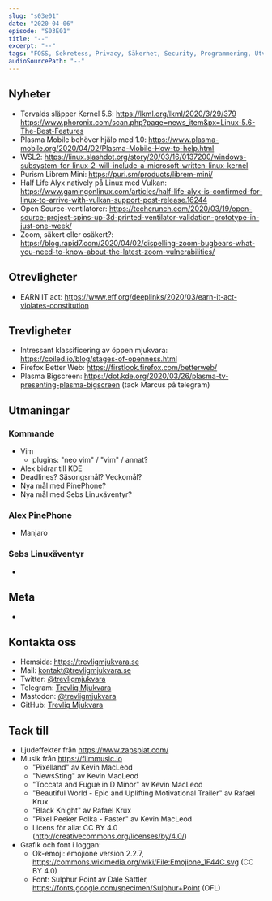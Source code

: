 ```yaml
---
slug: "s03e01"
date: "2020-04-06"
episode: "S03E01"
title: "--"
excerpt: "--"
tags: "FOSS, Sekretess, Privacy, Säkerhet, Security, Programmering, Utveckling, RaspberryPi, PinePhone, Technology, Linux, Open Source, Manjaro, Telegram, EARN IT"
audioSourcePath: "--"
---
```


## Nyheter

- Torvalds släpper Kernel 5.6: https://lkml.org/lkml/2020/3/29/379 https://www.phoronix.com/scan.php?page=news_item&px=Linux-5.6-The-Best-Features
- Plasma Mobile behöver hjälp med 1.0: https://www.plasma-mobile.org/2020/04/02/Plasma-Mobile-How-to-help.html
- WSL2: https://linux.slashdot.org/story/20/03/16/0137200/windows-subsystem-for-linux-2-will-include-a-microsoft-written-linux-kernel
- Purism Librem Mini: https://puri.sm/products/librem-mini/
- Half Life Alyx natively på Linux med Vulkan: https://www.gamingonlinux.com/articles/half-life-alyx-is-confirmed-for-linux-to-arrive-with-vulkan-support-post-release.16244
- Open Source-ventilatorer: https://techcrunch.com/2020/03/19/open-source-project-spins-up-3d-printed-ventilator-validation-prototype-in-just-one-week/
- Zoom, säkert eller osäkert?: https://blog.rapid7.com/2020/04/02/dispelling-zoom-bugbears-what-you-need-to-know-about-the-latest-zoom-vulnerabilities/

## Otrevligheter

- EARN IT act: https://www.eff.org/deeplinks/2020/03/earn-it-act-violates-constitution

## Trevligheter

- Intressant klassificering av öppen mjukvara: https://coiled.io/blog/stages-of-openness.html
- Firefox Better Web: https://firstlook.firefox.com/betterweb/
- Plasma Bigscreen: https://dot.kde.org/2020/03/26/plasma-tv-presenting-plasma-bigscreen (tack Marcus på telegram)

## Utmaningar

### Kommande

- Vim
  - plugins: "neo vim" / "vim" / annat?
- Alex bidrar till KDE
- Deadlines? Säsongsmål? Veckomål?
- Nya mål med PinePhone?
- Nya mål med Sebs Linuxäventyr?

### Alex PinePhone

- Manjaro

### Sebs Linuxäventyr

-

## Meta

-

## Kontakta oss

- Hemsida: https://trevligmjukvara.se
- Mail: kontakt@trevligmjukvara.se
- Twitter: [@trevligmjukvara](https://twitter.com/trevligmjukvara)
- Telegram: [Trevlig Mjukvara](https://t.me/trevligmjukvara)
- Mastodon: [@trevligmjukvara](https://mastodon.linuxkompis.se/@trevligmjukvara)
- GitHub: [Trevlig Mjukvara](https://github.com/trevligmjukvara)

## Tack till

- Ljudeffekter från https://www.zapsplat.com/
- Musik från https://filmmusic.io
  - "Pixelland" av Kevin MacLeod
  - "NewsSting" av Kevin MacLeod
  - "Toccata and Fugue in D Minor" av Kevin MacLeod
  - "Beautiful World - Epic and Uplifting Motivational Trailer" av Rafael Krux
  - "Black Knight" av Rafael Krux
  - "Pixel Peeker Polka - Faster" av Kevin MacLeod
  - Licens för alla: CC BY 4.0 (http://creativecommons.org/licenses/by/4.0/)
- Grafik och font i loggan:
  - Ok-emoji: emojione version 2.2.7, https://commons.wikimedia.org/wiki/File:Emojione_1F44C.svg (CC BY 4.0)
  - Font: Sulphur Point av Dale Sattler, https://fonts.google.com/specimen/Sulphur+Point (OFL)
